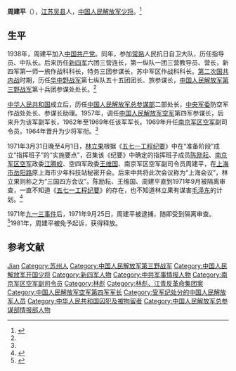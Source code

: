 {{Otheruses|周建平}}
'''周建平'''（{{bd|1919年||2016年|}}），[[江苏省|江苏]][[吴县|吴县]]人，[[中国人民解放军少将|中国人民解放军少将]]。<ref name=jxwmw>{{Cite web |url=http://heroes.jxwmw.cn/system/2008/10/10/010069856.shtml |title=开国少将——周建平，江苏省吴县人，江西文明网，2008-10-10 |access-date=2014-11-28 |archive-url=https://web.archive.org/web/20150512105115/http://heroes.jxwmw.cn/system/2008/10/10/010069856.shtml |archive-date=2015-05-12 |dead-url=yes }}</ref>

== 生平 ==
1938年，周建平加入[[中国共产党|中国共产党]]。同年，参加[[常熟|常熟]]人民抗日自卫大队，历任指导员、中队长。后来历任[[新四军|新四军]]六团三营连长，第一纵队一团三营教导员、营长，新四军第一师一旅作战科科长，特务三团参谋长，苏中军区作战科科长。[[第二次国共内战|第二次国共内战]]时期，历任[[华中野战军|华中野战军]]第七纵队五十五团团长、旅参谋长，[[中国人民解放军第三野战军|中国人民解放军第三野战军]]第十兵团参谋处处长。<ref name=jxwmw/>

[[中华人民共和国|中华人民共和国]]成立后，历任[[中国人民解放军总参谋部|中国人民解放军总参谋部]]二部处长，[[中央军委|中央军委]]防空军作战处处长、参谋长助理。1957年，调任[[中国人民解放军空军|中国人民解放军空军]]第四军参谋长，后来升为该军副军长，1962年至1969年任该军军长。1969年升任[[南京军区空军|南京军区空军]]副司令员。1964年晋升为少将军衔。<ref name=jxwmw/>

1971年3月31日晚至4月1日，[[林立果|林立果]]根据《[[五七一工程纪要|五七一工程纪要]]》中在“准备阶段”成立“指挥班子”的“实施要点”，召集该《纪要》中确定的指挥班子成员[[陈励耘|陈励耘]]、[[南京军区空军|南京军区空军]]政委[[江腾蛟|江腾蛟]]、空四军政委[[王维国|王维国]]、南京军区空军副司令员周建平，在[[上海市|上海市]][[岳阳路_(上海)|岳阳路]]原上海市少年科技站秘密开会。后来中共将此次会议称为“上海会议”，林立果则称之为“三国四方会议”。陈励耘、王维国、周建平直到1971年9月被隔离审查，一直不知道《[[五七一工程纪要|五七一工程纪要]]》的存在，也不知道林立果有谋害[[毛泽东|毛泽东]]的计划。<ref name=gsw>{{cite web|title=未被起诉的人：访原空五军政委陈励耘|url=http://www.21ccom.net/articles/rwcq/article_2013123198010.html|date=2013-12-31|publisher=[[共识网|共识网]]|archiveurl=https://web.archive.org/web/20160304220119/http://www.21ccom.net/articles/rwcq/article_2013123198010.html|archivedate=2016-03-04|deadurl=yes|accessdate=2014-11-28}}</ref>

1971年[[九一三事件|九一三事件]]后，1971年9月25日，周建平被逮捕，随即受到隔离审查。<ref>{{Cite web |url=http://www.66163.com/Fujian_w/news/fzen/fzwb/20010624/GB/fzwb%5E7267%5E1%5Ewb072009.htm |title=逮捕林彪余党详情，福州晚报，2001-06-24 |access-date=2014-11-28 |archive-url=https://web.archive.org/web/20140503000602/http://www.66163.com/Fujian_w/news/fzen/fzwb/20010624/GB/fzwb%5E7267%5E1%5Ewb072009.htm |archive-date=2014-05-03 |dead-url=yes }}</ref>1981年，周建平被免予起诉，获得释放。

== 参考文献 ==
{{reflist}}

{{Authority control}}
{{DEFAULTSORT:Zhou周}}
[[Category:周姓|Jian]]
[[Category:苏州人|Category:苏州人]]
[[Category:中国人民解放军第三野战军|Category:中国人民解放军第三野战军]]
[[Category:中国人民解放军开国少将|Category:中国人民解放军开国少将]]
[[Category:新四军人物|Category:新四军人物]]
[[Category:中共军事情报人物|Category:中共军事情报人物]]
[[Category:南京军区空军副司令员|Category:南京军区空军副司令员]]
[[Category:林彪|Category:林彪]]
[[Category:林彪、江青反革命集团案|Category:林彪、江青反革命集团案]]
[[Category:中国人民解放军空军第四军军长|Category:中国人民解放军空军第四军军长]]
[[Category:受军纪处分的中国人民解放军人员|Category:受军纪处分的中国人民解放军人员]]
[[Category:中华人民共和国囚犯及被拘留者|Category:中华人民共和国囚犯及被拘留者]]
[[Category:中国人民解放军总参谋部情报部人物|Category:中国人民解放军总参谋部情报部人物]]